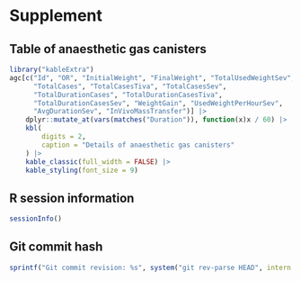# Supplement

## Table of anaesthetic gas canisters

```r
library("kableExtra")
agc[c("Id", "OR", "InitialWeight", "FinalWeight", "TotalUsedWeightSev",
      "TotalCases", "TotalCasesTiva", "TotalCasesSev",
      "TotalDurationCases", "TotalDurationCasesTiva",
      "TotalDurationCasesSev", "WeightGain", "UsedWeightPerHourSev",
      "AvgDurationSev", "InVivoMassTransfer")] |>
    dplyr::mutate_at(vars(matches("Duration")), function(x)x / 60) |>
    kbl(
        digits = 2,
        caption = "Details of anaesthetic gas canisters"
    ) |>
    kable_classic(full_width = FALSE) |>
    kable_styling(font_size = 9)
```

## R session information


```r
sessionInfo()
```


## Git commit hash


```r
sprintf("Git commit revision: %s", system("git rev-parse HEAD", intern = TRUE))
```

